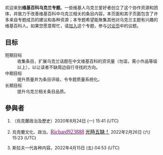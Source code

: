 {{NoteTA}}
{{维基专题状态|semi-active|WP:UKRAINE|portal=乌克兰|image=[[File:Wikiproject_Ukraine.svg|80px]]}}
欢迎来到'''维基百科乌克兰专题'''。一些维基人乌克兰爱好者创立了这个协作资源和团体，并致力于改善维基百科中乌克兰相关的条目内容。本页面和其子页面包含了许多来自专题成员的建议和各种资源；本专题希望能聚集其他对乌克兰主题有兴趣的维基百科人。如果您愿意帮忙，请[[#参与者|加入]]这个专题，参与[[Wikipedia_talk:乌克兰专题|讨论页]]中的议题。<!-- 可在此插入一張與主題相關的自由版權圖片，建議靠右對齊。 -->
== 目标 ==
; 短期目标
: 收集条目，扩展乌克兰话题在中文维基百科的资讯量（勿滥，需小作品等级以上），以让读者不缺周边自行寻找的方向。
; 中期目标
: 提升质量并为条目评级，令专题质量系统化。
; 长期目标
: 提升乌克兰相关条目品质。
== 參與者 ==
<!-- 請在下方簽名 -->
<!-- 
新的簽名請放在列表最後：格式如下：
# {{User|使用者名稱}}（我有興趣的主題是....）~~~~~
請注意最前方的模板為「User|」而非「User:」，最後方的簽名為五個波浪符號而非四個。
-->
# {{User|Timmyboger}}（烏克蘭政治及歷史）2020年8月24日 (一) 15:41 (UTC)
# 烏克蘭文化、政治。[[User:Richard923888|<span style="color:purple;font-family:Cooper Black;font-size:large">Richard923888</span>]] [[UT:Richard923888|<span style="color:black;font-family:Cooper Black;font-size:medium">光時五缺！</span>]] 2022年2月26日 (六) 15:23 (UTC)
# {{User|A Chinese user}}斯拉夫一代各种内容。2022年4月15日 (五) 04:53 (UTC)